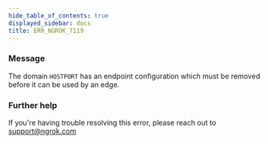```yaml
---
hide_table_of_contents: true
displayed_sidebar: docs
title: ERR_NGROK_7119
---
```




### Message

The domain `HOSTPORT` has an endpoint configuration which must be removed before it can be used by an edge.

<ErrorDetails error="err_ngrok_7119" />

### Further help

If you're having trouble resolving this error, please reach out to [support@ngrok.com](mailto:support@ngrok.com?subject=Help%20with%20ERR_NGROK_7119)
